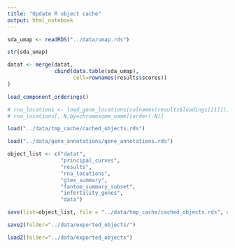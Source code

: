```yaml
---
title: "Update R object cache"
output: html_notebook
---
```


```r
sda_umap <- readRDS("../data/umap.rds")

str(sda_umap)

datat <- merge(datat,
               cbind(data.table(sda_umap),
                     cell=rownames(results$scores))
)
```

```r
load_component_orderings()

# rna_locations <- load_gene_locations(colnames(results$loadings[[1]]), name="merge_mouse_V3b", path = "../data/")
# rna_locations[,.N,by=chromosome_name][order(-N)]
```


```r

load("../data/tmp_cache/cached_objects.rds")

load("../data/gene_annotations/gene_annotations.rds")

object_list <- c("datat",
                 "principal_curves",
                 "results",
                 "rna_locations",
                 "gtex_summary",
                 "fantom_summary_subset",
                 "infertility_genes",
                 "data")

save(list=object_list, file = "../data/tmp_cache/cached_objects.rds", compress = FALSE)

```

```r

save2(folder="../data/exported_objects/")

load2(folder="../data/exported_objects")
```

